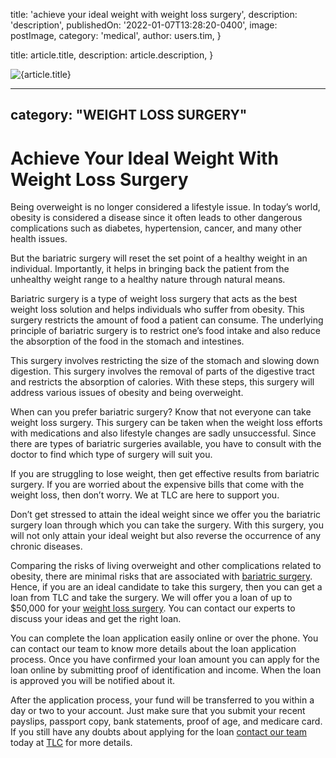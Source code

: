 
  title: 'achieve your ideal weight with weight loss surgery',
  description: 'description',
  publishedOn: '2022-01-07T13:28:20-0400',
  image: postImage,
  category: 'medical',
  author: users.tim,
}

  title: article.title,
  description: article.description,
}


<Image src={postImage} alt={article.title} />

---
category: "WEIGHT LOSS SURGERY"
---

# Achieve Your Ideal Weight With Weight Loss Surgery

Being overweight is no longer considered a lifestyle issue. In today’s world, obesity is considered a disease since it often leads to other dangerous complications such as diabetes, hypertension, cancer, and many other health issues.

But the bariatric surgery will reset the set point of a healthy weight in an individual. Importantly, it helps in bringing back the patient from the unhealthy weight range to a healthy nature through natural means.

Bariatric surgery is a type of weight loss surgery that acts as the best weight loss solution and helps individuals who suffer from obesity. This surgery restricts the amount of food a patient can consume. The underlying principle of bariatric surgery is to restrict one’s food intake and also reduce the absorption of the food in the stomach and intestines.

This surgery involves restricting the size of the stomach and slowing down digestion. This surgery involves the removal of parts of the digestive tract and restricts the absorption of calories. With these steps, this surgery will address various issues of obesity and being overweight.

When can you prefer bariatric surgery? Know that not everyone can take weight loss surgery. This surgery can be taken when the weight loss efforts with medications and also lifestyle changes are sadly unsuccessful. Since there are types of bariatric surgeries available, you have to consult with the doctor to find which type of surgery will suit you.

If you are struggling to lose weight, then get effective results from bariatric surgery. If you are worried about the expensive bills that come with the weight loss, then don’t worry. We at TLC are here to support you.

Don’t get stressed to attain the ideal weight since we offer you the bariatric surgery loan through which you can take the surgery. With this surgery, you will not only attain your ideal weight but also reverse the occurrence of any chronic diseases.

Comparing the risks of living overweight and other complications related to obesity, there are minimal risks that are associated with [bariatric surgery](https://medical.tlc.com.au/bariatric-surgery/). Hence, if you are an ideal candidate to take this surgery, then you can get a loan from TLC and take the surgery. We will offer you a loan of up to $50,000 for your [weight loss surgery](https://tlc.com.au/weight-loss-surgery-harmonal-changes/). You can contact our experts to discuss your ideas and get the right loan.

You can complete the loan application easily online or over the phone. You can contact our team to know more details about the loan application process. Once you have confirmed your loan amount you can apply for the loan online by submitting proof of identification and income. When the loan is approved you will be notified about it.

After the application process, your fund will be transferred to you within a day or two to your account. Just make sure that you submit your recent payslips, passport copy, bank statements, proof of age, and medicare card. If you still have any doubts about applying for the loan [contact our team](https://tlc.com.au/contact-us/) today at [TLC](https://tlc.com.au/) for more details.
